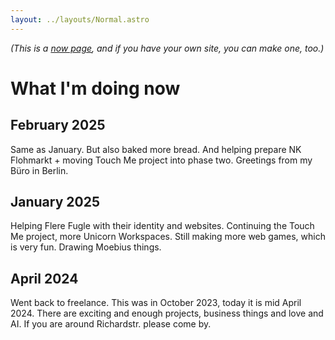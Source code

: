 ```yaml
---
layout: ../layouts/Normal.astro
---
```


_(This is a [now page](https://nownownow.com/about), and if you have your own site, you can make one, too.)_

# What I'm doing now

## February 2025

Same as January. But also baked more bread. And helping prepare NK Flohmarkt + moving Touch Me project into phase two. Greetings from my Büro in Berlin.

## January 2025

Helping Flere Fugle with their identity and websites. Continuing the Touch Me project, more Unicorn Workspaces. Still making more web games, which is very fun. Drawing Moebius things.

## April 2024

Went back to freelance. This was in October 2023, today it is mid April 2024. There are exciting and enough projects, business things and love and AI. If you are around Richardstr. please come by.